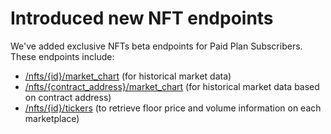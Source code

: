 # Introduced new NFT endpoints

We've added exclusive NFTs beta endpoints for Paid Plan Subscribers. These endpoints include:

* [/nfts/{id}/market_chart](/reference/nfts-id-market-chart) (for historical market data)
* [/nfts/{contract_address}/market_chart](/reference/nfts-contract-address-market-chart) (for historical market data based on contract address)
* [/nfts/{id}/tickers](/reference/nfts-id-tickers) (to retrieve floor price and volume information on each marketplace)